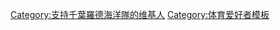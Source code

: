 {{Userbox
|border-c=#000000
|border-s=1
|id-c=#C0C0C0
|id-s=22
|id-fc=#000000
|info-c=#000000
|info-s=8
|info-fc=#FFFFFF
|id=<span style="font-family:Monotype Corsiva; color:black;"><big>'''M'''</big></span>
|info=<div class="center">這個用戶是'''[[千葉羅德海洋|<span style="color:#FFFFFF;">千葉羅德海洋隊</span>]]'''的球迷。</div>}}


<includeonly>
[[Category:支持千葉羅德海洋隊的维基人]]</includeonly><noinclude>
[[Category:体育爱好者模板]]
</noinclude>